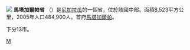 [[File:Matagalpa_Department_in_Nicaragua.svg|]]
'''馬塔加爾帕省''' （{{lang-es|Departamento de Matagalpa}}）是[[尼加拉瓜|尼加拉瓜]]的一個省，位於該國中部。面積8,523平方公里，2005年人口484,900人。首府[[馬塔加爾帕|馬塔加爾帕]]。

下分13市。

{{尼加拉瓜行政區劃}}

[[Category:尼加拉瓜行政區劃|M]]